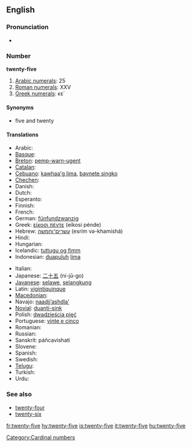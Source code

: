 ==English==

===Pronunciation===
* {{audio|en-us-twenty-five.ogg|Audio (US)}}

===Number===
'''twenty-five'''

# [[w:Arabic numerals|Arabic numerals]]: 25
# [[w:Roman numerals|Roman numerals]]: XXV
# [[w:Greek numerals|Greek numerals]]: κε΄

====Synonyms====
* five and twenty

====Translations====
{{trans-top|twenty-five}}
* Arabic: {{Arab|[[خمسة وعشرين]]}} {{unicode|(xámsa w-ʕišrīn)}}
* [[Basque]]: {{t|eu|hogeita bost|xs=Basque}}
* [[Breton]]: [[pemp-warn-ugent]]
* [[Catalan]]: {{t+|ca|vint-i-cinc}}
* [[Cebuano]]: [[kawhaa'g lima]], [[baynete singko]]
* [[Chechen]]: {{tø|ce|ткъе пхиъ|tr=tqe pxi’}}
* Danish: {{t-|da|femogtyve}}
* Dutch: {{t+|nl|vijfentwintig}}
* Esperanto: {{t-|eo|dudek kvin|xs=Esperanto}}
* Finnish: {{t-|fi|kaksikymmentäviisi}}
* French: {{t+|fr|vingt-cinq|m}}
* German: [[fünfundzwanzig]]
* Greek: [[είκοσι πέντε]] (eíkosi pénde)
* Hebrew: [[עשרים־וחמשה]] (esrím və-khamishá)
* Hindi: {{t+|hi|पच्चीस|tr=pacchees|xs=Hindi}}
* Hungarian: {{t+|hu|huszonöt}}
* Icelandic: [[tuttugu og fimm]] {{indecl}}
* Indonesian: [[duapuluh]] [[lima]]
{{trans-mid}}
* Italian: {{t+|it|venticinque}}
* Japanese: [[二十五]] (ni-jū-go)
* [[Javanese]]: [[selawe]], [[selangkung]]
* Latin: [[vigintiquinque]]
* [[Macedonian]]: {{t|mk|дваесет и пет|tr=dváeset i pet}}
* Navajo: [[naadįįʼashdlaʼ]]
* [[Novial]]: [[duanti-sink]]
* Polish: [[dwadzieścia pięć]]
* Portuguese: [[vinte e cinco]] {{m}}
* Romanian: {{t-|ro|douăzeci şi cinci}}
* Russian: {{t-|ru|двадцать пять|tr=dvadtsat’ pjat’}}
* Sanskrit: páñcavi{{m}}shati
* Slovene: {{t|sl|petindvajset}}
* Spanish: {{t+|es|veinticinco|m}}
* Swedish: {{t-|sv|tjugofem}}
* [[Telugu]]: {{t|te|ఇరవై ఐదు|tr=iravai aidu}}
* Turkish: {{t-|tr|yirmi beş}}
* Urdu: {{t-|ur|پچیس|tr=pacchees|xs=Urdu}}
{{trans-bottom}}

===See also===
* [[twenty-four]]
* [[twenty-six]]

[[Category:Cardinal numbers]]

[[fr:twenty-five]]
[[hy:twenty-five]]
[[is:twenty-five]]
[[it:twenty-five]]
[[hu:twenty-five]]
